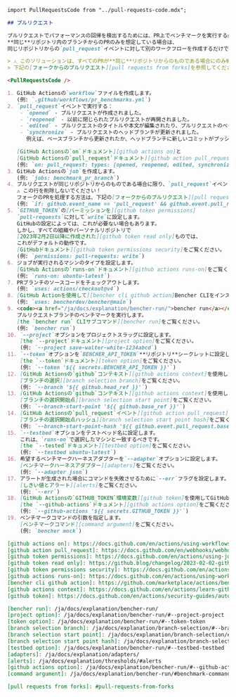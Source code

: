 ```markdown
import PullRequestsCode from "../pull-requests-code.mdx";

## プルリクエスト

プルリクエストでパフォーマンスの回帰を検出するためには、PR上でベンチマークを実行する必要があります。
**同じ**リポジトリ内のブランチからのPRのみを想定している場合は、
同じリポジトリからの`pull_request`イベントに対して別のワークフローを作成するだけで済みます。

> ⚠️ このソリューションは、すべてのPRが**同じ**リポジトリからのものである場合にのみ機能します！
> 下記の[フォークからのプルリクエスト][pull requests from forks]を参照してください。

<PullRequestsCode />

1. GitHub Actionsの`workflow`ファイルを作成します。
   (例: `.github/workflows/pr_benchmarks.yml`)
2. `pull_request`イベントで実行する：
    - `opened` - プルリクエストが作成されました。
    - `reopened` - 以前に閉じられたプルリクエストが再開されました。
    - `edited` - プルリクエストのタイトルや本文が編集されたり、プルリクエストのベースブランチが変更されました。
    - `synchronize` - プルリクエストのヘッドブランチが更新されました。
      例えば、ベースブランチから更新されたか、ヘッドブランチに新しいコミットがプッシュされた場合です。

   [GitHub Actionsの`on`ドキュメント][github actions on]と
   [GitHub Actionsの`pull_request`ドキュメント][github action pull_request]をご覧ください。
   (例: `on: pull_request: types: [opened, reopened, edited, synchronize]`)
3. GitHub Actionsの`job`を作成します。
   (例: `jobs: benchmark_pr_branch`)
4. プルリクエストが同じリポジトリからのものである場合に限り、`pull_request`イベントで実行します。
   ⚠️ この行を削除しないでください！
   フォークのPRを処理する方法は、下記の[フォークからのプルリクエスト][pull requests from forks]を参照してください。
   (例: `if: github.event_name == 'pull_request' && github.event.pull_request.head.repo.full_name == github.repository`)
5. `GITHUB_TOKEN`の[パーミッションを][github token permissions]
   `pull-requests`に対して`write`に設定します。
   GitHubの設定によっては、これが必要ない場合もあります。
   しかし、すべての組織やパーソナルリポジトリで
   [2023年2月2日以降に作成された][github token read only]ものでは、
   これがデフォルトの動作です。
   [GitHubドキュメント][github token permissions security]をご覧ください。
   (例: `permissions: pull-requests: write`)
6. ジョブが実行されるマシンのタイプを設定します。
   [GitHub Actionsの`runs-on`ドキュメント][github actions runs-on]をご覧ください。
   (例: `runs-on: ubuntu-latest`)
7. PRブランチのソースコードをチェックアウトします。
   (例: `uses: actions/checkout@v4`)
8. [GitHub Actionを使用して][bencher cli github action]Bencher CLIをインストールします。
   (例: `uses: bencherdev/bencher@main`)
9. <code><a href="/ja/docs/explanation/bencher-run/">bencher run</a></code> CLIサブコマンドを使用して
   プルリクエストブランチのベンチマークを実行します。
   [the `bencher run` CLIサブコマンド][bencher run]をご覧ください。
   (例: `bencher run`)
10. `--project`オプションをプロジェクトスラッグに設定します。
    [the `--project`ドキュメント][project option]をご覧ください。
    (例: `--project save-walter-white-1234abcd`)
11. `--token`オプションを`BENCHER_API_TOKEN`**リポジトリ**シークレットに設定します。
    [the `--token`ドキュメント][token option]をご覧ください。
    (例: `--token '${{ secrets.BENCHER_API_TOKEN }}'`)
12. [GitHub Actionsの`github`コンテキスト][github actions context]を使用してPRブランチ名を`--branch`オプションに設定します。
    [ブランチの選択][branch selection branch]をご覧ください。
    (例: `--branch '${{ github.head_ref }}'`)
13. [GitHub Actionsの`github`コンテキスト][github actions context]を使用してPRベースブランチの開始点を`--branch-start-point`オプションに設定します。
    [ブランチの選択開始点][branch selection start point]をご覧ください。
    (例: `--branch-start-point '${{ github.base_ref }}'`)
14. [GitHub Actionsの`pull_request`イベント][github action pull_request]を使用してPRベースブランチの開始点ハッシュを`--branch-start-point-hash`オプションに設定します。
    [ブランチの選択開始点ハッシュ][branch selection start point hash]をご覧ください。
    (例: `--branch-start-point-hash '${{ github.event.pull_request.base.sha }}'`)
15. `--testbed`オプションをテストベッド名に設定します。
    これは、`runs-on`で選択したマシンと一致するべきです。
    [the `--tested`ドキュメント][testbed option]をご覧ください。
    (例: `--testbed ubuntu-latest`)
16. 希望するベンチマークハーネスアダプターを`--adapter`オプションに設定します。
    [ベンチマークハーネスアダプター][adapters]をご覧ください。
    (例: `--adapter json`)
17. アラートが生成された場合にコマンドを失敗させるために`--err`フラグを設定します。
    [しきい値とアラート][alerts]をご覧ください。
    (例: `--err`)
18. [GitHub Actionsの`GITHUB_TOKEN`環境変数][github token]を使用してGitHub API認証トークンを`--github-actions`オプションに設定し、プルリクエストにコメントとして結果を投稿します。
    [the `--github-actions`ドキュメント][github actions option]をご覧ください。
    (例: `--github-actions '${{ secrets.GITHUB_TOKEN }}'`)
19. ベンチマークコマンドの引数を指定します。
    [ベンチマークコマンド][command argument]をご覧ください。
    (例: `bencher mock`)

[github actions on]: https://docs.github.com/en/actions/using-workflows/workflow-syntax-for-github-actions#on
[github action pull_request]: https://docs.github.com/en/webhooks/webhook-events-and-payloads#pull_request
[github token permissions]: https://docs.github.com/en/actions/using-jobs/assigning-permissions-to-jobs#setting-the-github_token-permissions-for-a-specific-job
[github token read only]: https://github.blog/changelog/2023-02-02-github-actions-updating-the-default-github_token-permissions-to-read-only/
[github token permissions security]: https://docs.github.com/en/actions/security-guides/automatic-token-authentication#modifying-the-permissions-for-the-github_token
[github actions runs-on]: https://docs.github.com/en/actions/using-workflows/workflow-syntax-for-github-actions#jobsjob_idruns-on
[bencher cli github action]: https://github.com/marketplace/actions/bencher-cli
[github actions context]: https://docs.github.com/en/actions/learn-github-actions/contexts#github-context
[github token]: https://docs.github.com/en/actions/security-guides/automatic-token-authentication

[bencher run]: /ja/docs/explanation/bencher-run/
[project option]: /ja/docs/explanation/bencher-run/#--project-project
[token option]: /ja/docs/explanation/bencher-run/#--token-token
[branch selection branch]: /ja/docs/explanation/branch-selection/#--branch-branch
[branch selection start point]: /ja/docs/explanation/branch-selection/#--branch-start-point-branch
[branch selection start point hash]: /ja/docs/explanation/branch-selection/#--branch-start-point-hash-hash
[testbed option]: /ja/docs/explanation/bencher-run/#--testbed-testbed
[adapters]: /ja/docs/explanation/adapters/
[alerts]: /ja/docs/explanation/thresholds/#alerts
[github actions option]: /ja/docs/explanation/bencher-run/#--github-actions-github_token
[command argument]: /ja/docs/explanation/bencher-run/#benchmark-command

[pull requests from forks]: #pull-requests-from-forks
```